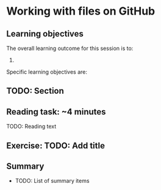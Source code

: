 # Working with files on GitHub {#sec-working-with-files}

<!-- TODO: Add an introduction here -->

## Learning objectives

The overall learning outcome for this session is to:

1. 

Specific learning objectives are:

## TODO: Section

::: callout-note
## Reading task: \~4 minutes

TODO: Reading text
:::

## Exercise: TODO: Add title

## Summary

-   TODO: List of summary items

